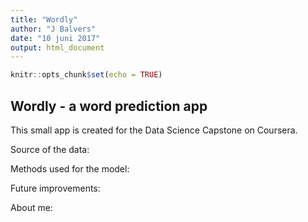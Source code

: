 ---
title: "Wordly"
author: "J Balvers"
date: "10 juni 2017"
output: html_document
---

```{r setup, include=FALSE}
knitr::opts_chunk$set(echo = TRUE)
```

## Wordly - a word prediction app

This small app is created for the Data Science Capstone on Coursera.

Source of the data:

Methods used for the model:

Future improvements:

About me: